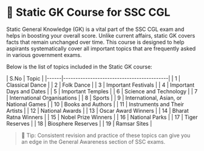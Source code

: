 # 🧠 Static GK Course for SSC CGL

Static General Knowledge (GK) is a vital part of the SSC CGL exam and helps in boosting your overall score. Unlike current affairs, static GK covers facts that remain unchanged over time. This course is designed to help aspirants systematically cover all important topics that are frequently asked in various government exams.

Below is the list of topics included in the Static GK course:

<tb>
| S.No | Topic                                     |
|------|-------------------------------------------|
| 1    | Classical Dance                           |
| 2    | Folk Dance                                |
| 3    | Important Festivals                       |
| 4    | Important Days and Dates                  |
| 5    | Important Temples                         |
| 6    | Science and Technology                    |
| 7    | International Organisations               |
| 8    | Sports                                    |
| 9    | International, Asian, or National Games   |
| 10   | Books and Authors                         |
| 11   | Instruments and Their Artists             |
| 12   | National Awards                           |
| 13   | Oscar Award Winners                       |
| 14   | Bharat Ratna Winners                      |
| 15   | Nobel Prize Winners                       |
| 16   | National Parks                            |
| 17   | Tiger Reserves                            |
| 18   | Biosphere Reserves                        |
| 19   | Ramsar Sites                              |
</tb>

> 📌 Tip: Consistent revision and practice of these topics can give you an edge in the General Awareness section of SSC exams.
